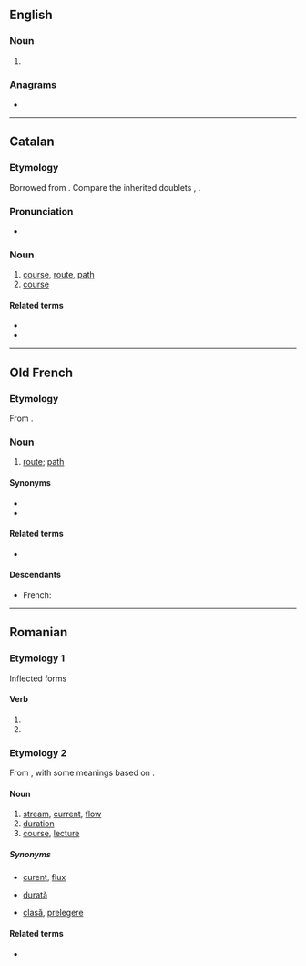 {{also|cûrs}}
==English==

===Noun===
{{head|en|noun plural form}}

# {{plural of|cur|lang=en}}

===Anagrams===
* {{anagrams|en|crus|rucs|scur}}

----

==Catalan==

===Etymology===
Borrowed from {{bor|ca|la|cursus}}. Compare the inherited doublets {{doublet|cors|lang=ca|notext=1}}, {{m|ca|cós}}.

===Pronunciation===
* {{ca-IPA}}

===Noun===
{{ca-noun|m}}

# [[course]], [[route]], [[path]]
# [[course]] {{gloss|learning program}}

====Related terms====
* {{l|ca|cursar}}
* {{l|ca|córrer}}

----

==Old French==

===Etymology===
From {{inh|fro|la|cursus}}.

===Noun===
{{fro-noun|m}}

# [[route]]; [[path]]

====Synonyms====
* {{l|fro|route}}
* {{l|fro|voie}}

====Related terms====
* {{l|fro|corre}}

====Descendants====
* French: {{l|fr|cours}}

----

==Romanian==

===Etymology 1===
Inflected forms

====Verb====
{{head|ro|past participle}}

# {{past participle of|curge|lang=ro|nocat=1}}
# {{past participle of|cure|lang=ro|nocat=1}}

===Etymology 2===
From {{inh|ro|la|cursus}}, with some meanings based on {{etyl|fr|ro}} {{m|fr|cours}}.

====Noun====
{{ro-noun|n|cursuri}}

# [[stream]], [[current]], [[flow]]
# [[duration]]
# [[course]], [[lecture]]

=====Synonyms=====
* {{sense|stream|current}} [[curent]], [[flux]]
* {{sense|duration}} [[durată]]
* {{sense|course}} [[clasă]], [[prelegere]]

====Related terms====
* {{l|ro|cursură}}